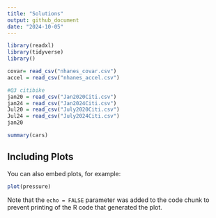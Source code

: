 ```yaml
---
title: "Solutions"
output: github_document
date: "2024-10-05"
---
```

```R
library(readxl)
library(tidyverse)
library()
```

```R
covar= read_csv("nhanes_covar.csv")
accel = read_csv("nhanes_accel.csv")
```



```R
#Q3 citibike
jan20 = read_csv("Jan2020Citi.csv")
jan24 = read_csv("Jan2024Citi.csv")
Jul20 = read_csv("July2020Citi.csv")
Jul24 = read_csv("July2024Citi.csv")
jan20


```


```r
summary(cars)
```

## Including Plots

You can also embed plots, for example:

```r
plot(pressure)
```

Note that the `echo = FALSE` parameter was added to the code chunk to prevent printing of the R code that generated the plot.
